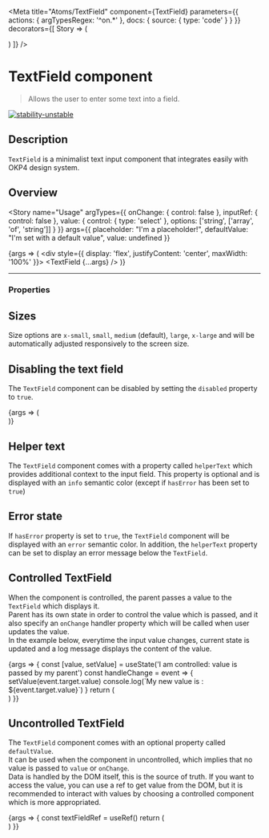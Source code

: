 
<Meta
  title="Atoms/TextField"
  component={TextField}
  parameters={{
    actions: {
      argTypesRegex: '^on.*'
    },
    docs: {
      source: {
        type: 'code'
      }
    }
  }}
  decorators={[
    Story => (
      <ThemeProvider>
        <div className="component-story-main">
          <ThemeSwitcher />
          <Story />
        </div>
      </ThemeProvider>
    )
  ]}
/>

# TextField component

> Allows the user to enter some text into a field.

[![stability-unstable](https://img.shields.io/badge/stability-unstable-yellow.svg)](https://github.com/emersion/stability-badges#unstable)

## Description

`TextField` is a minimalist text input component that integrates easily with OKP4 design system.

## Overview

<Story
  name="Usage"
  argTypes={{
    onChange: {
      control: false
    },
    inputRef: {
      control: false
    },
    value: {
      control: { type: 'select' },
      options: ['string', ['array', 'of', 'string']]
    }
  }}
  args={{
    placeholder: "I'm a placeholder!",
    defaultValue: "I'm set with a default value",
    value: undefined
  }}
>
  {args => (
    <div style={{ display: 'flex', justifyContent: 'center', maxWidth: '100%' }}>
      <TextField {...args} />
    </div>
  )}
</Story>

---

### Properties

<ArgsTable story="Usage" />

## Sizes

Size options are `x-small`, `small`, `medium` (default), `large`, `x-large` and will be automatically adjusted responsively to the screen size.

<Canvas isColumn>
  <Story name="Sizes">
    <div
      style={{
        display: 'flex',
        flexDirection: 'column',
        gap: '10px',
        alignItems: 'center'
      }}
    >
      <TextField size="x-small" placeholder="x-small" />
      <TextField size="small" placeholder="small" />
      <TextField size="medium" placeholder="medium" />
      <TextField size="large" placeholder="large" />
      <TextField size="x-large" placeholder="x-large" />
    </div>
  </Story>
</Canvas>

## Disabling the text field

The `TextField` component can be disabled by setting the `disabled` property to `true`.

<Canvas isColumn>
  <Story name="Disabled">
    {args => (
      <div style={{ display: 'flex', justifyContent: 'center', maxWidth: '100%' }}>
        <TextField disabled defaultValue="This text field is disabled" {...args} />
      </div>
    )}
  </Story>
</Canvas>

## Helper text

The `TextField` component comes with a property called `helperText` which provides additional context to the input field.
This property is optional and is displayed with an `info` semantic color (except if `hasError` has been set to `true`)

<Canvas isColumn>
  <Story name="Helper text">
    <div style={{ display: 'flex', justifyContent: 'center', maxWidth: '100%' }}>
      <TextField
        disabled
        helperText="Phone number must begin with +33"
        placeholder="Phone number"
      />
    </div>
  </Story>
</Canvas>

## Error state

If `hasError` property is set to `true`, the `TextField` component will be displayed with an `error` semantic color.
In addition, the `helperText` property can be set to display an error message below the `TextField`.

<Canvas isColumn>
  <Story name="Error state">
    <div style={{ display: 'flex', justifyContent: 'center', maxWidth: '100%' }}>
      <TextField
        defaultValue="My phone is broken"
        disabled
        hasError
        helperText="Please enter a valid phone number"
      />
    </div>
  </Story>
</Canvas>

## Controlled TextField

When the component is controlled, the parent passes a value to the `TextField` which displays it.  
Parent has its own state in order to control the value which is passed, and it also specify an `onChange` handler property which will be called when user updates the value.  
In the example below, everytime the input value changes, current state is updated and a log message displays the content of the value.

<Canvas isColumn>
  <Story name="Controlled">
    {args => {
      const [value, setValue] = useState('I am controlled: value is passed by my parent')
      const handleChange = event => {
        setValue(event.target.value)
        console.log(`My new value is : ${event.target.value}`)
      }
      return (
        <div style={{ display: 'flex', justifyContent: 'center', maxWidth: '100%' }}>
          <TextField value={value} onChange={handleChange} fullWidth />
        </div>
      )
    }}
  </Story>
</Canvas>

## Uncontrolled TextField

The `TextField` component comes with an optional property called `defaultValue`.  
It can be used when the component in uncontrolled, which implies that no value is passed to `value` or `onChange`.  
Data is handled by the DOM itself, this is the source of truth.
If you want to access the value, you can use a ref to get value from the DOM, but it is recommended to interact with values by choosing a controlled component which is more appropriated.

<Canvas isColumn>
  <Story name="Uncontrolled">
    {args => {
      const textFieldRef = useRef()
      return (
        <div style={{ display: 'flex', justifyContent: 'center', maxWidth: '100%' }}>
          <TextField
            defaultValue="I am uncontrolled, I just have a default value"
            fullWidth
            ref={textFieldRef}
          />
        </div>
      )
    }}
  </Story>
</Canvas>
